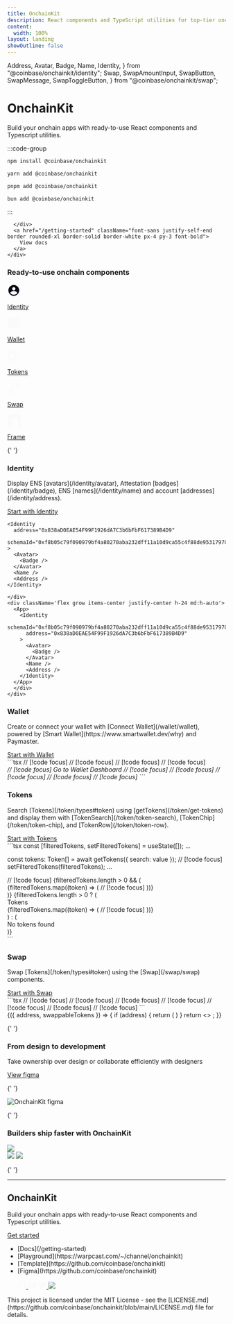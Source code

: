 ```yaml
---
title: OnchainKit
description: React components and TypeScript utilities for top-tier onchain apps.
content:
  width: 100%
layout: landing
showOutline: false
---
```


  Address,
  Avatar,
  Badge,
  Name,
  Identity,
} from "@coinbase/onchainkit/identity";
  Swap,
  SwapAmountInput,
  SwapButton,
  SwapMessage,
  SwapToggleButton,
} from "@coinbase/onchainkit/swap";

<div id="blobs">
  <div
    className="css-blurry-gradient top-[-15%] opacity-30 blur-[75px] left-[10%]"
    style={{
      background: "radial-gradient(circle at 50% 50%, #4F46E5, #4F46E5)",
    }}
  />
  <div
    className="css-blurry-gradient"
    style={{ top: "-15%", left: "calc(50% + 280px)" }}
  />
  <div
    className="css-blurry-gradient"
    style={{ top: "45%", left: "90%", height: "220px", width: "220px" }}
  />
  <div
    className="css-blurry-gradient"
    style={{ top: "35%", left: "10%", height: "220px", width: "220px" }}
  />
</div>

<div className="max-w-[1225px] mx-auto vp-doc relative px-[24px] mb-[26px] mt-0 md:px-0 md:mb-[64px]">
  <div className="mx-auto max-w-2xl">
    <div className="md:text-center flex flex-col gap-8 pt-[100px] pb-16">
      <h1 className="text-center text-6xl md:text-9xl font-medium no-underline dark:text-white tracking-[-0.1rem]">OnchainKit</h1>
      <div className="text-center text-xl md:text-3xl dark:text-white">
        <p className="leading-7 md:leading-none">
          Build your onchain apps with ready-to-use React components and Typescript utilities.
        </p>
      </div>
    </div>
    <div className="flex flex-col md:flex-row space-between items-center gap-6 w-full">
      <div id="home-install" className="h-full grow">
:::code-group

```bash [npm]
npm install @coinbase/onchainkit
```

```bash [yarn]
yarn add @coinbase/onchainkit
```

```bash [pnpm]
pnpm add @coinbase/onchainkit
```

```bash [bun]
bun add @coinbase/onchainkit
```

:::

      </div>
      <a href="/getting-started" className="font-sans justify-self-end border rounded-xl border-solid border-white px-4 py-3 font-bold">
        View docs
      </a>
    </div>

  </div>
</div>
<div className="flex flex-col md:flex-row justify-between items-center md:mb-[64px] mx-auto max-w-[1225px] z-10 pt-[100px]">
  <div className="flex flex-col gap-4 md:flex-row">
    <h3 className="py-[15px] md:w-[365px] text-4xl md:text-4xl text-gray-50">Ready-to-use onchain components</h3>
  </div>
  <div className="flex gap-12 max-w-full flex-wrap justify-center md:justify-end">
    <a href="#identity" className="flex flex-col items-center gap-3 group">
      <div className="w-[70px] h-[70px] bg-gray-800 rounded-xl p-5 group-hover:bg-gray-50">
        <svg width="30" height="30" viewBox="0 0 30 30" fill="none" xmlns="http://www.w3.org/2000/svg">
          <path className="fill-gray-50 group-hover:fill-gray-800" d="M27.5 15C27.5 21.9036 21.9036 27.5 15 27.5C15 27.5 15 27.5 15 27.5C14.973 27.5 14.9461 27.4999 14.9192 27.4997C14.5153 27.4972 14.1159 27.4755 13.722 27.4355C12.4613 27.3074 11.2561 26.9921 10.1344 26.5177C8.36951 25.7712 6.81171 24.6309 5.57122 23.2069C5.54692 23.179 5.52274 23.151 5.49869 23.1229C3.62914 20.9381 2.5 18.1009 2.5 15C2.5 8.09644 8.09644 2.5 15 2.5C21.9036 2.5 27.5 8.09644 27.5 15ZM18.75 11.25C18.75 9.17893 17.0711 7.5 15 7.5C12.9289 7.5 11.25 9.17893 11.25 11.25C11.25 13.3211 12.9289 15 15 15C17.0711 15 18.75 13.3211 18.75 11.25ZM15 25C18.4371 25 21.4692 23.266 23.2691 20.625C21.4692 17.984 18.4371 16.25 15 16.25C11.5629 16.25 8.53081 17.984 6.73084 20.625C8.53081 23.266 11.5629 25 15 25Z" fill="#030712"/>
        </svg>
      </div>
      <p className="text-gray-50 text-center text-base not-italic font-normal leading-6">Identity</p>
    </a>
    <a href="#wallet" className="flex flex-col items-center gap-3 group">
      <div className="w-[70px] h-[70px] bg-gray-800 rounded-xl p-5 group-hover:bg-gray-50">
        <svg width="30" height="30" viewBox="0 0 30 30" fill="none" xmlns="http://www.w3.org/2000/svg">
          <path className="fill-gray-50 group-hover:fill-gray-800" d="M5 2.5H25V7.5H5C3.625 7.5 2.5 6.375 2.5 5C2.5 3.625 3.625 2.5 5 2.5Z" fill="#F9FAFB"/>
          <path className="fill-gray-50 group-hover:fill-gray-800" d="M2.5 8.75V23.75C2.5 25.825 4.175 27.5 6.25 27.5H27.5V8.75H2.5ZM22.5 20C21.4625 20 20.625 19.1625 20.625 18.125C20.625 17.0875 21.4625 16.25 22.5 16.25C23.5375 16.25 24.375 17.0875 24.375 18.125C24.375 19.1625 23.5375 20 22.5 20Z" fill="#F9FAFB"/>
        </svg>
      </div>
      <p className="text-gray-50 text-center text-base not-italic font-normal leading-6">Wallet</p>
    </a>
    <a href="#tokens" className="flex flex-col items-center gap-3 group">
      <div className="w-[70px] h-[70px] bg-gray-800 rounded-xl p-5 group-hover:bg-gray-50">
        <svg width="30" height="30" viewBox="0 0 30 30" fill="none" xmlns="http://www.w3.org/2000/svg">
          <path className="fill-gray-50 group-hover:fill-gray-800" d="M23.75 15.625C23.75 22.1834 18.4334 27.5 11.875 27.5C5.31662 27.5 0 22.1834 0 15.625C0 9.06662 5.31662 3.75 11.875 3.75C18.4334 3.75 23.75 9.06662 23.75 15.625ZM11.875 9.0625L10.1368 13.4568L5.625 13.8371L9.0625 16.9332L8.01229 21.5625L11.875 19.0818L15.7377 21.5625L14.6875 16.9332L18.125 13.8371L13.6132 13.4568L11.875 9.0625Z" fill="#F9FAFB"/>
          <path className="fill-gray-50 group-hover:fill-gray-800" d="M30 15.625C30 19.6212 28.026 23.1564 25 25.3086V21.9988C26.5515 20.3262 27.5 18.0864 27.5 15.625C27.5 13.1636 26.5515 10.9238 25 9.25117V5.94138C28.026 8.09364 30 11.6288 30 15.625Z" fill="#F9FAFB"/>
        </svg>
      </div>
      <p className="text-gray-50 text-center text-base not-italic font-normal leading-6">Tokens</p>
    </a>
    <a href="#swap" className="flex flex-col items-center gap-3 group">
      <div className="w-[70px] h-[70px] bg-gray-800 rounded-xl p-5 group-hover:bg-gray-50">
        <svg width="30" height="30" viewBox="0 0 30 30" fill="none" xmlns="http://www.w3.org/2000/svg">
          <path className="fill-gray-50 group-hover:fill-gray-800" d="M22.844 5.40681L22.7821 18.7446L20.2719 18.7446L20.3514 5.40681L15.4105 10.3477L13.6427 8.57995L21.5977 0.625L29.5527 8.57995L27.7849 10.3477L22.844 5.40681Z" fill="#F9FAFB"/>
          <path className="fill-gray-50 group-hover:fill-gray-800" d="M7.78073 23.9679L7.84261 10.6301L10.3528 10.6301L10.2733 23.9679L15.2142 19.027L16.982 20.7948L9.027 28.7497L1.07205 20.7948L2.83982 19.027L7.78073 23.9679Z" fill="#F9FAFB"/>
        </svg>
      </div>
      <p className="text-gray-50 text-center text-base not-italic font-normal leading-6">Swap</p>
    </a>
    <a href="#frame" className="flex flex-col items-center gap-3 group">
      <div className="w-[70px] h-[70px] bg-gray-800 rounded-xl p-5 group-hover:bg-gray-50">
        <svg width="34" height="30" viewBox="0 0 34 30" fill="none" xmlns="http://www.w3.org/2000/svg">
          <path className="fill-gray-50 group-hover:fill-gray-800" d="M6.25229 0H27.3604V30H24.262V16.2581H24.2316C23.8891 12.4601 20.6955 9.48387 16.8064 9.48387C12.9172 9.48387 9.72356 12.4601 9.38112 16.2581H9.35073V30H6.25229V0Z" fill="#F9FAFB"/>
          <path className="fill-gray-50 group-hover:fill-gray-800" d="M0.636368 4.25807L1.89511 8.51613H2.9602V25.7419C2.42544 25.7419 1.99194 26.1752 1.99194 26.7097V27.871H1.79828C1.26353 27.871 0.83002 28.3042 0.83002 28.8387V30H11.6746V28.8387C11.6746 28.3042 11.2411 27.871 10.7063 27.871H10.5126V26.7097C10.5126 26.1752 10.0791 25.7419 9.54438 25.7419H8.38247V4.25807H0.636368Z" fill="#F9FAFB"/>
          <path className="fill-gray-50 group-hover:fill-gray-800" d="M24.4556 25.7419C23.9209 25.7419 23.4874 26.1752 23.4874 26.7097V27.871H23.2937C22.759 27.871 22.3254 28.3042 22.3254 28.8387V30H33.17V28.8387C33.17 28.3042 32.7365 27.871 32.2017 27.871H32.0081V26.7097C32.0081 26.1752 31.5746 25.7419 31.0398 25.7419V8.51613H32.1049L33.3636 4.25807H25.6175V25.7419H24.4556Z" fill="#F9FAFB"/>
        </svg>
      </div>
      <p className="text-gray-50 text-center text-base not-italic font-normal leading-6">Frame</p>
    </a>
  </div>
</div>

<main className="items-center flex flex-col mx-auto vp-doc relative px-0 mb-[26px] mt-0 md:mb-[64px] bg-gray-900">

{' '}

<section className="w-[1225px] max-w-full pt-[56px]">
  <main id="identity" className="flex flex-col gap-4 md:flex-row">
    <h3 className="basis-1/2 py-[15px] text-4xl md:text-4xl text-gray-50">Identity</h3>
  </main>
  <aside className="pb-6">
    <p className="text-base md:text-base pb-[24px]">
      Display ENS [avatars](/identity/avatar), Attestation [badges](/identity/badge), ENS [names](/identity/name) and account [addresses](/identity/address).
    </p>
    <a href="/swap/swap" className="flex justify-center items-center border border-indigo-400 text-indigo-400 font-bold leading-6 px-4 py-3 rounded-xl border-solid w-[180px]">
      Start with Identity
    </a>
    <div className="flex grow md:flex-row pt-[44px]">
      <div className="w-[664px] max-w-full">

```tsx
<Identity
  address="0x838aD0EAE54F99F1926dA7C3b6bFbF617389B4D9"
  schemaId="0xf8b05c79f090979bf4a80270aba232dff11a10d9ca55c4f88de95317970f0de9"
>
  <Avatar>
    <Badge />
  </Avatar>
  <Name />
  <Address />
</Identity>
```

    </div>
    <div className='flex grow items-center justify-center h-24 md:h-auto'>
      <App>
        <Identity
          schemaId="0xf8b05c79f090979bf4a80270aba232dff11a10d9ca55c4f88de95317970f0de9"
          address="0x838aD0EAE54F99F1926dA7C3b6bFbF617389B4D9"
        >
          <Avatar>
            <Badge />
          </Avatar>
          <Name />
          <Address />
        </Identity>
      </App>
      </div>
    </div>

  </aside>
  <main id="wallet" className="flex flex-col gap-4 md:flex-row pt-14">
    <h3 className="basis-1/2 py-[15px] text-4xl md:text-4xl text-gray-50">Wallet</h3>
  </main>
  <aside className="pb-6">
    <p className="text-base md:text-base pb-[24px]">
      Create or connect your wallet with [Connect Wallet](/wallet/wallet), powered by [Smart Wallet](https://www.smartwallet.dev/why) and Paymaster.
    </p>
    <a href="/wallet/wallet" className="flex justify-center items-center border border-indigo-400 text-indigo-400 font-bold leading-6 px-4 py-3 rounded-xl border-solid w-[180px]">
      Start with Wallet
    </a>
    <div className="flex grow flex-col md:flex-row pt-[44px]">
      <div>
```tsx
<Wallet> // [!code focus]
  <ConnectWallet> // [!code focus]
    <Avatar className="h-6 w-6" />
    <Name />
  </ConnectWallet> // [!code focus]
  <WalletDropdown> // [!code focus]
    <Identity className="px-4 pt-3 pb-2" hasCopyAddressOnClick>
      <Avatar />
      <Name>
        <Badge />
      </Name>
      <Address />
      <EthBalance />
    </Identity>
    <WalletDropdownLink icon="wallet" href="https://wallet.coinbase.com"> // [!code focus]
      Go to Wallet Dashboard // [!code focus]
    </WalletDropdownLink> // [!code focus]
    <WalletDropdownDisconnect /> // [!code focus]
  </WalletDropdown> // [!code focus]
</Wallet> // [!code focus]
```
      </div>
      <div className='flex grow items-center justify-center h-24 md:h-auto'>
        <App>
          <WalletDemo />
        </App>
      </div>
    </div>
  </aside>


  <main id="tokens" className="flex flex-col gap-4 md:flex-row pt-14">
    <h3 className="basis-1/2 py-[15px] text-4xl md:text-4xl text-gray-50">Tokens</h3>
  </main>
  
  <aside className="pb-6">
    <p className="text-base md:text-base pb-[24px]">
      Search [Tokens](/token/types#token) using [getTokens](/token/get-tokens) and display them with [TokenSearch](/token/token-search), [TokenChip](/token/token-chip), and [TokenRow](/token/token-row).
    </p>
    <a href="/token/introduction" className="flex justify-center items-center border border-indigo-400 text-indigo-400 font-bold leading-6 px-4 py-3 rounded-xl border-solid w-[180px]">
      Start with Tokens
    </a>
    <div className="flex grow flex-col md:flex-row pt-[44px]">
      <div>
```tsx
const [filteredTokens, setFilteredTokens] = useState<Token[]>([]);
...

const tokens: Token[] = await getTokens({ search: value }); // [!code focus]
setFilteredTokens(filteredTokens);
...

<div className="flex flex-col gap-4 rounded-3xl bg-white p-4">
  <TokenSearch onChange={handleChange} delayMs={200} /> // [!code focus]
  {filteredTokens.length > 0 && (
    <div className="flex gap-2">
      {filteredTokens.map((token) => (
        <TokenChip key={token.name} token={token} onClick={handleSelect} /> // [!code focus]
      ))}
    </div>
  )}
  {filteredTokens.length > 0 ? (
    <div>
      <div className="text-body text-black">Tokens</div>
      <div>
        {filteredTokens.map((token) => (
          <TokenRow key={token.name} token={token} onClick={handleSelect} /> // [!code focus]
        ))}
      </div>
    </div>
  ) : (
    <div className="text-body text-black">No tokens found</div>
  )}
</div>
```
      </div>
      <div className='flex grow items-center justify-center h-auto p-6'>
<App>
  <TokenSelector />
</App>
      </div>
    </div>
  </aside>
  <main id="swap" className="flex flex-col gap-4 md:flex-row pt-14" data-testid="swap-content">
    <h3 className="basis-1/2 py-[15px] text-4xl md:text-4xl text-gray-50">Swap</h3>
  </main>
  <aside className="pb-6">
    <p className="text-base md:text-base pb-[24px]">
      Swap [Tokens](/token/types#token) using the [Swap](/swap/swap) components.
    </p>
    <a href="/swap/swap" className="flex justify-center items-center border border-indigo-400 text-indigo-400 font-bold leading-6 px-4 py-3 rounded-xl border-solid w-[180px]">
      Start with Swap
    </a>
    <div className="flex grow flex-col items-center md:flex-row pt-[44px]">
      <div>
```tsx
<Swap address={address}> // [!code focus]
  <SwapAmountInput // [!code focus]
    label="Sell" // [!code focus]
    swappableTokens={swappableTokens} // [!code focus]
    token={ETHToken} // [!code focus]
    type="from" // [!code focus]
  /> // [!code focus]
  <SwapToggleButton /> // [!code focus]
  <SwapAmountInput // [!code focus]
    label="Buy" // [!code focus]
    swappableTokens={swappableTokens} // [!code focus]
    token={USDCToken} // [!code focus]
    type="to" // [!code focus]
  /> // [!code focus]
  <SwapButton onSubmit={onSubmit} /> // [!code focus]
  <SwapMessage /> // [!code focus]
</Swap> // [!code focus]
```
      </div>
      <div className='flex grow items-center justify-center h-auto p-6'>
<App>
  <SwapWrapper>
    {({ address, swappableTokens }) => {
      if (address) {
        return (
          <Swap address={address}>
            <SwapAmountInput
              label="Sell"
              swappableTokens={swappableTokens}
              token={swappableTokens[1]}
              type="from"
            />
            <SwapToggleButton />
            <SwapAmountInput
              label="Buy"
              swappableTokens={swappableTokens}
              token={swappableTokens[2]}
              type="to"
            />
            <SwapButton />
            <SwapMessage />
          </Swap>
        )
      }
      return <>
        <Wallet>
          <ConnectWallet>
            <Avatar className="h-6 w-6" />
            <Name />
          </ConnectWallet>
        </Wallet>
      </>;
    }}
  </SwapWrapper>
</App>
      </div>
    </div>
  </aside>
</section>


{' '}

<section className="bg-[#030713] w-full flex flex-col items-center py-24">
  <div className="w-[1225px] max-w-full flex flex-col justify-between">
    <div className="flex justify-between items-center">
      <div>
        <h3 className="basis-1/2 py-[15px] text-4xl md:text-4xl text-gray-50">From design to development</h3>
      </div>
      <p className="w-[450px] max-w-full text-[#8A919E] text-[28px] font-light leading-9 md:text-[28px]">Take ownership over design or collaborate efficiently with designers</p>
    </div>
    <aside>
      <a href="/swap/swap" className="flex justify-center items-center border border-indigo-400 text-indigo-400 font-bold leading-6 px-4 py-3 rounded-xl border-solid w-[180px]">
        View figma
      </a>
    </aside>
  </div>
</section>


{' '}

<section>
  <aside className="flex flex-col py-14 md:flex-row md:px-2 w-[940px]">
    <img alt="OnchainKit figma" src="/assets/onchain-figma.png" width="auto" />
  </aside>
</section>


{' '}

<section className="bg-[#030713] w-full flex flex-col items-center py-24 gap-[72px]">
  <div>
    <h3 className="basis-1/2 py-[15px] text-4xl md:text-4xl text-gray-50 max-w-[525px] text-center">Builders ship faster with OnchainKit</h3>
  </div>
  <div className="flex gap-6">
    <div className="max-w-[438px]">
      <img src="/assets/onchain-tweet-1.png" />
    </div>
    <div className="flex flex-col max-w-[648px] gap-6">
      <img src="/assets/onchain-tweet-2.png" />
      <img src="/assets/onchain-tweet-3.png" />
    </div>
  </div>

</section>

{' '}


<hr className="my-8 md:my-20" />

  <footer className="flex flex-col justify-center space-y-[25px] max-w-screen-xl w-full">
    <div className="flex items-end justify-between">
      <div className="flex flex-col justify-between xl:flex-row xl:space-x-[25px]">
        <div className="pt-[20px] xl:pt-[40px]">
          <h2 className="text-4xl md:text-9xl">OnchainKit</h2>
          <p className="leading-7 text-xl text-gray-400 px-0 py-6 max-w-[500px]">
            Build your onchain apps with ready-to-use React components and Typescript utilities.
          </p>
          <a href="/getting-started" className="flex justify-center items-center bg-indigo-400 text-[#030712] font-bold leading-6 px-4 py-3 rounded-xl w-[180px]">
            Get started
          </a>
        </div>
      </div>
      <div className="flex flex-row items-center space-x-[128px]">
        <ul className="flex space-x-[28px]">
          <li>[Docs](/getting-started)</li>
          <li>[Playground](https://warpcast.com/~/channel/onchainkit)</li>
          <li>[Template](https://github.com/coinbase/onchainkit)</li>
          <li>[Figma](https://github.com/coinbase/onchainkit)</li>
        </ul>
        <ul className="flex space-x-[28px]">
          <a href="https://github.com/coinbase/onchainkit">
            <svg width="20" height="19" viewBox="0 0 20 19" fill="none" xmlns="http://www.w3.org/2000/svg">
              <path fillRule="evenodd" clipRule="evenodd" d="M10.0719 0.19519C4.83504 0.19519 0.601562 4.45988 0.601562 9.73589C0.601562 13.9533 3.3141 17.5232 7.07711 18.7867C7.54758 18.8817 7.71991 18.5814 7.71991 18.3289C7.71991 18.1077 7.70441 17.3495 7.70441 16.5596C5.06999 17.1283 4.5214 15.4223 4.5214 15.4223C4.09803 14.3166 3.47073 14.0324 3.47073 14.0324C2.60849 13.4479 3.53354 13.4479 3.53354 13.4479C4.48999 13.5111 4.99187 14.4272 4.99187 14.4272C5.83841 15.8803 7.20253 15.4698 7.75132 15.217C7.82963 14.6009 8.08067 14.1745 8.34721 13.9376C6.24608 13.7164 4.03541 12.8951 4.03541 9.23033C4.03541 8.1878 4.41148 7.33487 5.00738 6.67151C4.91336 6.43463 4.58401 5.45511 5.10159 4.1441C5.10159 4.1441 5.90122 3.89132 7.70421 5.12343C8.47614 4.91459 9.27221 4.80835 10.0719 4.80745C10.8715 4.80745 11.6867 4.91814 12.4394 5.12343C14.2426 3.89132 15.0422 4.1441 15.0422 4.1441C15.5598 5.45511 15.2302 6.43463 15.1362 6.67151C15.7478 7.33487 16.1084 8.1878 16.1084 9.23033C16.1084 12.8951 13.8977 13.7005 11.7809 13.9376C12.1259 14.2377 12.4237 14.8062 12.4237 15.7066C12.4237 16.9861 12.4082 18.0129 12.4082 18.3287C12.4082 18.5814 12.5807 18.8817 13.051 18.7869C16.814 17.523 19.5265 13.9533 19.5265 9.73589C19.542 4.45988 15.293 0.19519 10.0719 0.19519Z" fill="#F9FAFB"/>
            </svg>
          </a>
          <a>
            <svg width="19" height="15" viewBox="0 0 19 15" fill="none" xmlns="http://www.w3.org/2000/svg">
              <path d="M16.0995 1.52957C14.8561 0.960314 13.5435 0.556465 12.1951 0.328339C12.0106 0.658176 11.8437 0.997534 11.695 1.34499C10.2587 1.12857 8.79818 1.12857 7.36193 1.34499C7.21317 0.99757 7.04622 0.658216 6.86179 0.328339C5.51258 0.558391 4.19908 0.963199 2.95444 1.53255C0.483511 5.18834 -0.18632 8.75333 0.148595 12.2677C1.59564 13.3368 3.21529 14.1499 4.93714 14.6717C5.32485 14.1502 5.66793 13.597 5.96273 13.0179C5.4028 12.8088 4.86237 12.5508 4.34769 12.2469C4.48315 12.1486 4.61562 12.0474 4.74364 11.9492C6.24123 12.6534 7.87577 13.0186 9.5307 13.0186C11.1856 13.0186 12.8202 12.6534 14.3178 11.9492C14.4473 12.0548 14.5797 12.1561 14.7137 12.2469C14.198 12.5513 13.6566 12.8098 13.0957 13.0194C13.3901 13.5982 13.7332 14.151 14.1213 14.6717C15.8446 14.152 17.4655 13.3393 18.9128 12.2692C19.3058 8.19365 18.2415 4.6614 16.0995 1.52957ZM6.38696 10.1064C5.45366 10.1064 4.68261 9.25942 4.68261 8.21746C4.68261 7.1755 5.42686 6.32109 6.38398 6.32109C7.34109 6.32109 8.10619 7.1755 8.08981 8.21746C8.07344 9.25942 7.33812 10.1064 6.38696 10.1064ZM12.6744 10.1064C11.7396 10.1064 10.9716 9.25942 10.9716 8.21746C10.9716 7.1755 11.7158 6.32109 12.6744 6.32109C13.633 6.32109 14.3922 7.1755 14.3758 8.21746C14.3594 9.25942 13.6256 10.1064 12.6744 10.1064Z" fill="#F9FAFB"/>
            </svg>
          </a>
          <a href="https://x.com/Onchainkit">
            <svg width="20" height="17" viewBox="0 0 20 17" fill="none" xmlns="http://www.w3.org/2000/svg">
              <path d="M17.5224 4.63938C17.534 4.80622 17.534 4.97306 17.534 5.14144C17.534 10.2719 13.6282 16.1889 6.48649 16.1889V16.1858C4.37679 16.1889 2.31092 15.5846 0.534897 14.4452C0.841664 14.4821 1.14997 14.5005 1.45904 14.5013C3.20739 14.5028 4.90575 13.9162 6.28121 12.836C4.61974 12.8045 3.16279 11.7212 2.65382 10.1397C3.23583 10.2519 3.83553 10.2289 4.40678 10.0728C2.59539 9.70681 1.2922 8.11531 1.2922 6.26702V6.21781C1.83193 6.51843 2.43624 6.68527 3.05439 6.70372C1.34833 5.56353 0.822443 3.29391 1.85269 1.51943C3.82399 3.94512 6.73252 5.41976 9.85478 5.57583C9.54186 4.22729 9.96933 2.81416 10.9781 1.86618C12.5419 0.396155 15.0014 0.471501 16.4714 2.03455C17.341 1.8631 18.1744 1.54403 18.9371 1.09196C18.6472 1.99073 18.0406 2.75419 17.2303 3.23933C17.9999 3.1486 18.7518 2.94255 19.4599 2.6281C18.9386 3.40924 18.282 4.08966 17.5224 4.63938Z" fill="#F9FAFB"/>
            </svg>
          </a>  
          <a href="https://warpcast.com/~/channel/onchainkit">
            <img src="/assets/warpcast-logo.png" />
          </a>
        </ul>
      </div>
    </div>
    <p className="leading-7 text-xl text-gray-400 px-0 pt-16">
      This project is licensed under the MIT License - see the [LICENSE.md](https://github.com/coinbase/onchainkit/blob/main/LICENSE.md) file for details.
    </p>
  </footer>
</main>